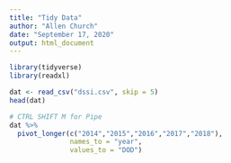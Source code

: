 ```yaml
---
title: "Tidy Data"
author: "Allen Church"
date: "September 17, 2020"
output: html_document
---
```


```r
library(tidyverse)
library(readxl)
```


```r
dat <- read_csv("dssi.csv", skip = 5)
head(dat)
```
```r
# CTRL SHIFT M for Pipe
dat %>% 
  pivot_longer(c("2014","2015","2016","2017","2018"),
               names_to = "year",
               values_to = "DOD")
```

